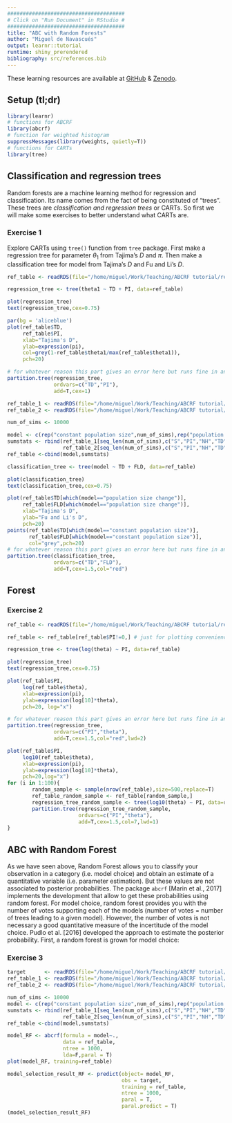 ```yaml
---
######################################
# Click on "Run Document" in RStudio #
######################################
title: "ABC with Random Forests"
author: "Miguel de Navascués"
output: learnr::tutorial
runtime: shiny_prerendered
bibliography: src/references.bib
---
```


These learning resources are available at [GitHub](https://github.com/mnavascues/ABCRFtutorial) & [Zenodo](http://doi.org/10.5281/zenodo.1435503).

## Setup (tl;dr)

```r
library(learnr)
# functions for ABCRF
library(abcrf)
# function for weighted histogram
suppressMessages(library(weights, quietly=T))
# functions for CARTs
library(tree)
```

## Classification and regression trees

Random forests are a machine learning method for regression and classification. Its name comes from the fact of being constituted of "trees". These trees are *classification and regression trees* or CARTs. So first we will make some exercises to better understand what CARTs are.

### Exercise 1

Explore CARTs using `tree()` function from `tree` package. First make a regression tree for parameter $\theta_1$ from Tajima's $D$ and $\pi$. Then make a classification tree for model from Tajima's $D$ and Fu and Li's $D$.

```r
ref_table <- readRDS(file="/home/miguel/Work/Teaching/ABCRF tutorial/ref_table_2.RDS")

regression_tree <- tree(theta1 ~ TD + PI, data=ref_table)

plot(regression_tree)
text(regression_tree,cex=0.75)

par(bg = 'aliceblue')
plot(ref_table$TD,
     ref_table$PI,
     xlab="Tajima's D",
     ylab=expression(pi),
     col=grey(1-ref_table$theta1/max(ref_table$theta1)),
     pch=20)

# for whatever reason this part gives an error here but runs fine in an R console, try there
partition.tree(regression_tree,
               ordvars=c("TD","PI"),
               add=T,cex=1)
```


```r
ref_table_1 <- readRDS(file="/home/miguel/Work/Teaching/ABCRF tutorial/ref_table_1.RDS")
ref_table_2 <- readRDS(file="/home/miguel/Work/Teaching/ABCRF tutorial/ref_table_2.RDS")

num_of_sims <- 10000

model <- c(rep("constant population size",num_of_sims),rep("population size change",num_of_sims))
sumstats <- rbind(ref_table_1[seq_len(num_of_sims),c("S","PI","NH","TD","FLD")],
                  ref_table_2[seq_len(num_of_sims),c("S","PI","NH","TD","FLD")])
ref_table <-cbind(model,sumstats)

classification_tree <- tree(model ~ TD + FLD, data=ref_table)

plot(classification_tree)
text(classification_tree,cex=0.75)

plot(ref_table$TD[which(model=="population size change")],
     ref_table$FLD[which(model=="population size change")],
     xlab="Tajima's D",
     ylab="Fu and Li's D",
     pch=20)
points(ref_table$TD[which(model=="constant population size")],
       ref_table$FLD[which(model=="constant population size")],
       col="grey",pch=20)
# for whatever reason this part gives an error here but runs fine in an R console, try there
partition.tree(classification_tree,
               ordvars=c("TD","FLD"),
               add=T,cex=1.5,col="red")
```

## Forest

### Exercise 2

```r
ref_table <- readRDS(file="/home/miguel/Work/Teaching/ABCRF tutorial/ref_table_1.RDS")

ref_table <- ref_table[ref_table$PI!=0,] # just for plotting convenience

regression_tree <- tree(log(theta) ~ PI, data=ref_table)

plot(regression_tree)
text(regression_tree,cex=0.75)

plot(ref_table$PI,
     log(ref_table$theta),
     xlab=expression(pi),
     ylab=expression(log[10]*theta),
     pch=20, log="x")

# for whatever reason this part gives an error here but runs fine in an R console, try there
partition.tree(regression_tree,
               ordvars=c("PI","theta"),
               add=T,cex=1.5,col="red",lwd=2)

plot(ref_table$PI,
     log10(ref_table$theta),
     xlab=expression(pi),
     ylab=expression(log[10]*theta),
     pch=20,log="x")
for (i in 1:100){
        random_sample <- sample(nrow(ref_table),size=500,replace=T)
        ref_table_random_sample <- ref_table[random_sample,]
        regression_tree_random_sample <- tree(log10(theta) ~ PI, data=ref_table_random_sample)
        partition.tree(regression_tree_random_sample,
                       ordvars=c("PI","theta"),
                       add=T,cex=1.5,col=7,lwd=1)
}
```


## ABC with Random Forest

As we have seen above, Random Forest allows you to classify your observation in a category (i.e. model choice) and obtain an estimate of a quantitative variable (i.e. parameter estimation). But these values are not associated to posterior probabilities. The package `abcrf` [Marin et al., 2017] implements the development that allow to get these probabilities using random forest. For model choice, random forest provides you with the number of votes supporting each of the models (number of votes = number of trees leading to a given model). However, the number of votes is not necessary a good quantitative measure of the incertitude of the model choice. Pudlo et al. [2016] developed the approach to estimate the posterior probability. First, a random forest is
grown for model choice:

### Exercise 3

```r
target      <- readRDS(file="/home/miguel/Work/Teaching/ABCRF tutorial/target.RDS")
ref_table_1 <- readRDS(file="/home/miguel/Work/Teaching/ABCRF tutorial/ref_table_1.RDS")
ref_table_2 <- readRDS(file="/home/miguel/Work/Teaching/ABCRF tutorial/ref_table_2.RDS")

num_of_sims <- 10000
model <- c(rep("constant population size",num_of_sims),rep("population size change",num_of_sims))
sumstats <- rbind(ref_table_1[seq_len(num_of_sims),c("S","PI","NH","TD","FLD")],
                  ref_table_2[seq_len(num_of_sims),c("S","PI","NH","TD","FLD")])
ref_table <-cbind(model,sumstats)

model_RF <- abcrf(formula = model~.,
                  data = ref_table,
                  ntree = 1000,
                  lda=F,paral = T)
plot(model_RF, training=ref_table)

model_selection_result_RF <- predict(object= model_RF,
                                     obs = target,
                                     training = ref_table,
                                     ntree = 1000,
                                     paral = T,
                                     paral.predict = T)
(model_selection_result_RF)




```

